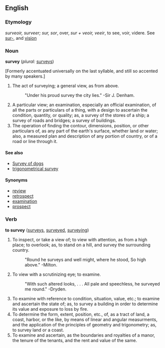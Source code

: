 ==English==

{{webster}}

===Etymology===
{{OF.}} ''surveoir, surveer; sur, sor'', over, {{E.}} ''sur + veoir, veeir'', to see, {{F.}} voir, {{L.}} videre. See [[sur-]], and [[vision]]

===Noun===
'''survey'''  (''plural:'' [[surveys]])

[Formerly accentuated universally on the last syllable, and still so accented by many speakers.]

# The act of surveying; a general view, as from above.
#:"Under his proud survey the city lies."  -Sir J. Denham.
# A particular view; an examination, especially an official examination, of all the parts or particulars of a thing, with a design to ascertain the condition, quantity, or quality; as, a survey of the stores of a ship; a survey of roads and bridges; a survey of buildings.
# The operation of finding the contour, dimensions, position, or other particulars of, as any part of the earth's surface, whether land or water; also, a measured plan and description of any portion of country, or of a road or line through it.

====See also====
*[[Survey of dogs]]
*[[trigonometrical survey]] <!--, a survey of a portion of country by measuring a single base, and connecting it with various points in the tract surveyed by a series of triangles, the angles of which are carefully measured, the relative positions and distances of all parts being computed from these data. Syn. -->

====Synonyms====
*[[review]]
*[[retrospect]]
*[[examination]]
*[[prospect]]

===Verb===
'''to survey'''  ([[surveys]], [[surveyed]], [[surveying]])
# To inspect, or take a view of; to view with attention, as from a high place; to overlook; as, to stand on a hill, and survey the surrounding country.
#:"Round he surveys and well might, where he stood, So high above."  -Milton.
# To view with a scrutinizing eye; to examine.
#: "With such altered looks, . . . All pale and speechless, he surveyed me round."  -Dryden.
# To examine with reference to condition, situation, value, etc.; to examine and ascertain the state of; as, to survey a building in order to determine its value and exposure to loss by fire.
# To determine the form, extent, position, etc., of, as a tract of land, a coast, harbor, or the like, by means of linear and angular measurments, and the application of the principles of geometry and trigonometry; as, to survey land or a coast.
# To examine and ascertain, as the boundaries and royalties of a manor, the tenure of the tenants, and the rent and value of the same.